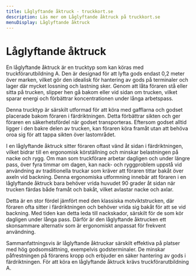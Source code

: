 ```yaml
---
title: Låglyftande åktruck - truckkort.se
description: Läs mer om Låglyftande åktruck på truckkort.se
menuDisplay: Låglyftande åktruck
---
```


# Låglyftande åktruck

En låglyftande åktruck är en trucktyp som kan köras med truckförarutbildning A. Den är designad för att lyfta gods endast 0,2 meter över marken, vilket gör den idealisk för hantering av gods på terminaler och lager där mycket lossning och lastning sker. Genom att låta föraren stå eller sitta på trucken, slipper hen gå bakom eller vid sidan om trucken, vilket sparar energi och förbättrar koncentrationen under långa arbetspass.

Denna trucktyp är särskilt utformad för att köra med gafflarna och godset placerade bakom föraren i färdriktningen. Detta förbättrar sikten och ger föraren en säkerhetsfördel när godset transporteras. Eftersom godset alltid ligger i den bakre delen av trucken, kan föraren köra framåt utan att behöva oroa sig för att tappa sikten över lastområdet.

I en låglyftande åktruck sitter föraren oftast vänd åt sidan i färdriktningen, vilket bidrar till en ergonomisk körställning och minskar belastningen på nacke och rygg. Om man som truckförare arbetar dagligen och under längre pass, över fyra timmar om dagen, kan nack- och ryggproblem uppstå vid användning av traditionella truckar som kräver att föraren tittar bakåt över axeln vid backning. Denna ergonomiska utformning innebär att föraren i en låglyftande åktruck bara behöver vrida huvudet 90 grader åt sidan när trucken färdas både framåt och bakåt, vilket avlastar nacke och axlar.

Detta är en stor fördel jämfört med den klassiska motviktstrucken, där föraren ofta sitter i färdriktningen och behöver vrida sig bakåt för att se vid backning. Med tiden kan detta leda till nackskador, särskilt för de som kör dagligen under långa pass. Därför är den låglyftande åktrucken ett skonsammare alternativ som är ergonomiskt anpassat för frekvent användning.

Sammanfattningsvis är låglyftande åktruckar särskilt effektiva på platser med hög godsomsättning, exempelvis godsterminaler. De minskar påfrestningen på förarens kropp och erbjuder en säker hantering av gods i färdriktningen. För att köra en låglyftande åktruck krävs truckförarutbildning A.